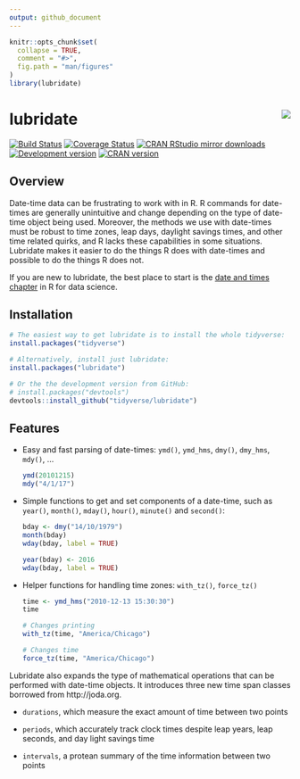 ```yaml
---
output: github_document
---
```


<!-- README.md is generated from README.Rmd. Please edit that file -->

```r
knitr::opts_chunk$set(
  collapse = TRUE,
  comment = "#>",
  fig.path = "man/figures"
)
library(lubridate)
```


# lubridate <img src="man/figures/logo.png" align="right" />

[![Build Status](https://travis-ci.org/tidyverse/lubridate.svg?branch=master)](https://travis-ci.org/tidyverse/lubridate)
[![Coverage Status](https://codecov.io/gh/tidyverse/lubridate/branch/master/graph/badge.svg)](https://codecov.io/gh/tidyverse/lubridate)
[![CRAN RStudio mirror downloads](http://cranlogs.r-pkg.org/badges/lubridate)](https://cran.r-project.org/package=lubridate)
[![Development version](https://img.shields.io/badge/devel-1.7.4.9000-orange.svg)](https://github.com/tidyverse/lubridate)
[![CRAN version](http://www.r-pkg.org/badges/version/lubridate)](https://cran.r-project.org/package=lubridate)

## Overview

Date-time data can be frustrating to work with in R. R commands for date-times are generally unintuitive and change depending on the type of date-time object being used. Moreover, the methods we use with date-times must be robust to time zones, leap days, daylight savings times, and other time related quirks, and R lacks these capabilities in some situations. Lubridate makes it easier to do the things R does with date-times and possible to do the things R does not.

If you are new to lubridate, the best place to start is the
[date and times chapter](http://r4ds.had.co.nz/dates-and-times.html) in R
for data science.


## Installation

```r
# The easiest way to get lubridate is to install the whole tidyverse:
install.packages("tidyverse")

# Alternatively, install just lubridate:
install.packages("lubridate")

# Or the the development version from GitHub:
# install.packages("devtools")
devtools::install_github("tidyverse/lubridate")
```

## Features

*   Easy and fast parsing of date-times: `ymd()`, `ymd_hms`, `dmy()`, `dmy_hms`,
    `mdy()`, ...

    ```r
    ymd(20101215)
    mdy("4/1/17")
    ```

*   Simple functions to get and set components of a date-time, such as `year()`,
    `month()`, `mday()`, `hour()`, `minute()` and `second()`:

    ```r
    bday <- dmy("14/10/1979")
    month(bday)
    wday(bday, label = TRUE)

    year(bday) <- 2016
    wday(bday, label = TRUE)
    ```

*   Helper functions for handling time zones: `with_tz()`, `force_tz()`

    ```r
    time <- ymd_hms("2010-12-13 15:30:30")
    time

    # Changes printing
    with_tz(time, "America/Chicago")

    # Changes time
    force_tz(time, "America/Chicago")
    ```

Lubridate also expands the type of mathematical operations that can be performed with date-time objects. It introduces three new time span classes borrowed from http://joda.org.

* `durations`, which measure the exact amount of time between two points

* `periods`, which accurately track clock times despite leap years, leap
  seconds, and day light savings time

* `intervals`, a protean summary of the time information between two points
